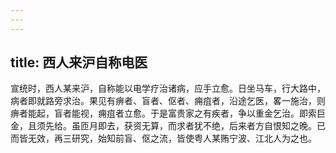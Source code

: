 ```yaml
---
---
---
```

title: 西人来沪自称电医
---



宣统时，西人某来沪，自称能以电学疗治诸病，应手立愈。日坐马车，行大路中，病者即就路旁求治。果见有痹者、盲者、伛者、痈疽者，沿途乞医，畧一施治，则痹者能起，盲者能视，痈疽者立愈。于是富贵家之有疾者，争以重金乞治。即索巨金，且须先给。虽匝月即去，获资无算，而求者犹不绝，后来者方自恨知之晚。已而皆无效，再三研究，始知前盲、伛之流，皆使粤人某贿宁波、江北人为之也。